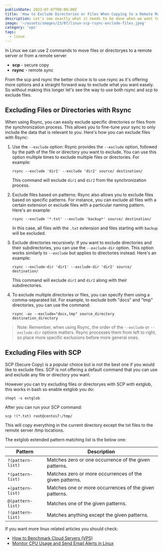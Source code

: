 ```yaml
---
publishDate: 2023-07-07T00:00:00Z
title: 'How to Exclude Directories or Files When Copying to a Remote Machine'
description: Let's see exactly what it needs to be done when we want to use scp or rsync to exclude files or folders when coppyng to remote machine."
image: '~/assets/images/23/07/linux-scp-rsync-exclude-files.jpeg'
category: 'vps'
tags:
  - linux
---
```


In Linux we can use 2 commands to move files or directoryes to a remote server or from a remote server

- **scp** - secure copy
- **rsync** - remote sync

From the scp and rsync the better choice is to use rsync as it's offering more options and a straight forward way to exclude what you want easely. So without making this longer let's see the way to use both rsync and scp to exclude files.

## Excluding Files or Directories with Rsync

When using Rsync, you can easily exclude specific directories or files from the synchronization process. This allows you to fine-tune your sync to only include the data that is relevant to you. Here's how you can exclude files with Rsync:

1. Use the `--exclude` option: Rsync provides the `--exclude` option, followed by the path of the file or directory you want to exclude. You can use this option multiple times to exclude multiple files or directories. For example:

   ```shell
   rsync --exclude 'dir1' --exclude 'dir2' source/ destination/
   ```

   This command will exclude `dir1` and `dir2` from the synchronization process.

2. Exclude files based on patterns: Rsync also allows you to exclude files based on specific patterns. For instance, you can exclude all files with a certain extension or exclude files with a particular naming pattern. Here's an example:

   ```shell
   rsync --exclude '*.txt' --exclude 'backup*' source/ destination/
   ```

   In this case, all files with the `.txt` extension and files starting with `backup` will be excluded.

3. Exclude directories recursively: If you want to exclude directories and their subdirectories, you can use the `--exclude-dir` option. This option works similarly to `--exclude` but applies to directories instead. Here's an example:

   ```shell
   rsync --exclude-dir 'dir1' --exclude-dir 'dir2' source/ destination/
   ```

   This command will exclude `dir1` and `dir2` along with their subdirectories.

4. To exclude multiple directories or files, you can specify them using a comma-separated list. For example, to exclude both "docs" and "tmp" directories, you can use the command:
   ```shell
   rsync -av --exclude="docs,tmp" source_directory destination_directory
   ```

> Note: Remember, when using Rsync, the order of the `--exclude` or `--exclude-dir` options matters. Rsync processes them from left to right, so place more specific exclusions before more general ones.

## Excluding Files with SCP

SCP (Secure Copy) is a popular choice but is not the best one if you would like to exclude files. SCP is not offering a default command that you can use and exclude any file or directory you want.

However you can try excluding files or directoryes with SCP with extglob, this works in bash so enable extglob you do:

```shell
shopt -s extglob
```

After you can run your SCP command:

```shell
scp !(*.txt) root@centos7:/tmp/
```

This will copy everything in the current directory except the txt files to the remote server /tmp locations.

The extglob extended pattern matching list is the below one:

| Pattern           | Description                                             |
| ----------------- | ------------------------------------------------------- |
| `?(pattern-list)` | Matches zero or one occurrence of the given patterns.   |
| `*(pattern-list)` | Matches zero or more occurrences of the given patterns. |
| `+(pattern-list)` | Matches one or more occurrences of the given patterns.  |
| `@(pattern-list)` | Matches one of the given patterns.                      |
| `!(pattern-list)` | Matches anything except the given patterns.             |

If you want more linux related articles you should check:

- [How to Benchmark Cloud Servers (VPS)](https://www.bitdoze.com/benchmark-cloud-servers/)
- [Monitor CPU Usage and Send Email Alerts in Linux](https://www.bitdoze.com/monitor-cpu-usage-and-send-email-alerts-in-linux/)
